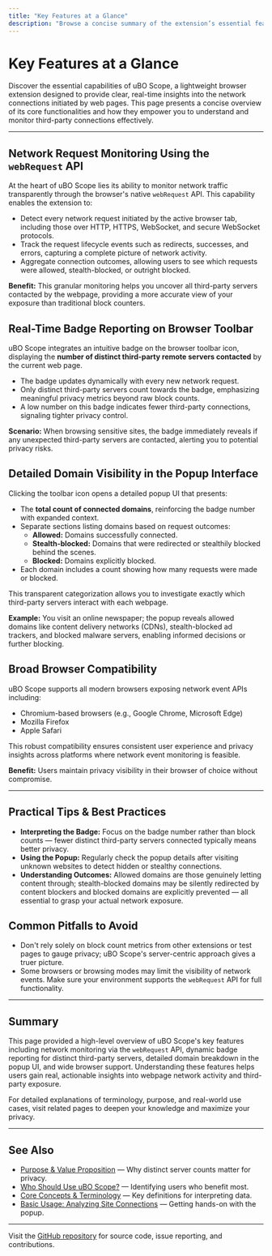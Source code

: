 ```yaml
---
title: "Key Features at a Glance"
description: "Browse a concise summary of the extension’s essential features, including network request monitoring via the `webRequest` API, badge reporting, domain visibility in the popup UI, and support for all browsers where network event APIs are accessible."
---
```


# Key Features at a Glance

Discover the essential capabilities of uBO Scope, a lightweight browser extension designed to provide clear, real-time insights into the network connections initiated by web pages. This page presents a concise overview of its core functionalities and how they empower you to understand and monitor third-party connections effectively.

---

## Network Request Monitoring Using the `webRequest` API

At the heart of uBO Scope lies its ability to monitor network traffic transparently through the browser's native `webRequest` API. This capability enables the extension to:

- Detect every network request initiated by the active browser tab, including those over HTTP, HTTPS, WebSocket, and secure WebSocket protocols.
- Track the request lifecycle events such as redirects, successes, and errors, capturing a complete picture of network activity.
- Aggregate connection outcomes, allowing users to see which requests were allowed, stealth-blocked, or outright blocked.

**Benefit:** This granular monitoring helps you uncover all third-party servers contacted by the webpage, providing a more accurate view of your exposure than traditional block counters.

## Real-Time Badge Reporting on Browser Toolbar

uBO Scope integrates an intuitive badge on the browser toolbar icon, displaying the **number of distinct third-party remote servers contacted** by the current web page.

- The badge updates dynamically with every new network request.
- Only distinct third-party servers count towards the badge, emphasizing meaningful privacy metrics beyond raw block counts.
- A low number on this badge indicates fewer third-party connections, signaling tighter privacy control.

**Scenario:** When browsing sensitive sites, the badge immediately reveals if any unexpected third-party servers are contacted, alerting you to potential privacy risks.

## Detailed Domain Visibility in the Popup Interface

Clicking the toolbar icon opens a detailed popup UI that presents:

- The **total count of connected domains**, reinforcing the badge number with expanded context.
- Separate sections listing domains based on request outcomes:
  - **Allowed:** Domains successfully connected.
  - **Stealth-blocked:** Domains that were redirected or stealthily blocked behind the scenes.
  - **Blocked:** Domains explicitly blocked.
- Each domain includes a count showing how many requests were made or blocked.

This transparent categorization allows you to investigate exactly which third-party servers interact with each webpage.

**Example:** You visit an online newspaper; the popup reveals allowed domains like content delivery networks (CDNs), stealth-blocked ad trackers, and blocked malware servers, enabling informed decisions or further blocking.

## Broad Browser Compatibility

uBO Scope supports all modern browsers exposing network event APIs including:

- Chromium-based browsers (e.g., Google Chrome, Microsoft Edge)
- Mozilla Firefox
- Apple Safari

This robust compatibility ensures consistent user experience and privacy insights across platforms where network event monitoring is feasible.

**Benefit:** Users maintain privacy visibility in their browser of choice without compromise.

---

## Practical Tips & Best Practices

- **Interpreting the Badge:** Focus on the badge number rather than block counts — fewer distinct third-party servers connected typically means better privacy.
- **Using the Popup:** Regularly check the popup details after visiting unknown websites to detect hidden or stealthy connections.
- **Understanding Outcomes:** Allowed domains are those genuinely letting content through; stealth-blocked domains may be silently redirected by content blockers and blocked domains are explicitly prevented — all essential to grasp your actual network exposure.

## Common Pitfalls to Avoid

- Don't rely solely on block count metrics from other extensions or test pages to gauge privacy; uBO Scope's server-centric approach gives a truer picture.
- Some browsers or browsing modes may limit the visibility of network events. Make sure your environment supports the `webRequest` API for full functionality.

---

## Summary

This page provided a high-level overview of uBO Scope's key features including network monitoring via the `webRequest` API, dynamic badge reporting for distinct third-party servers, detailed domain breakdown in the popup UI, and wide browser support. Understanding these features helps users gain real, actionable insights into webpage network activity and third-party exposure.

For detailed explanations of terminology, purpose, and real-world use cases, visit related pages to deepen your knowledge and maximize your privacy.

---

## See Also

- [Purpose & Value Proposition](/overview/product-intro-value/purpose-and-value) — Why distinct server counts matter for privacy.
- [Who Should Use uBO Scope?](/overview/product-intro-value/target-audience-use-cases) — Identifying users who benefit most.
- [Core Concepts & Terminology](/overview/core-concepts-arch/core-concepts-terminology) — Key definitions for interpreting data.
- [Basic Usage: Analyzing Site Connections](/guides/getting-started/basic-usage) — Getting hands-on with the popup.

---

Visit the [GitHub repository](https://github.com/gorhill/uBO-Scope) for source code, issue reporting, and contributions.
